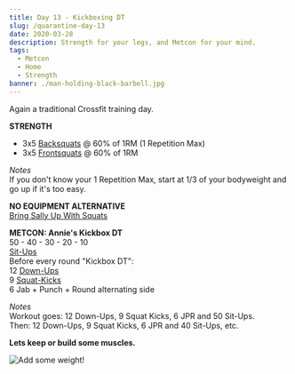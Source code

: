 ```yaml
---
title: Day 13 - Kickboxing DT
slug: /quarantine-day-13
date: 2020-03-28
description: Strength for your legs, and Metcon for your mind.
tags:
  - Metcon
  - Home
  - Strength
banner: ./man-holding-black-barbell.jpg
---
```


Again a traditional Crossfit training day.

**STRENGTH**<br/>
* 3x5 [Backsquats](https://www.youtube.com/watch?v=ultWZbUMPL8) @ 60% of 1RM (1 Repetition Max)
* 3x5 [Frontsquats](https://www.youtube.com/watch?v=m4ytaCJZpl0) @ 60% of 1RM

*Notes*<br/>
If you don't know your 1 Repetition Max, start at 1/3 of your bodyweight and go up if it's too easy.

**NO EQUIPMENT ALTERNATIVE**<br/>
[Bring Sally Up With Squats](https://www.youtube.com/watch?v=OBLvsBfI5Ks)

**METCON: Annie's Kickbox DT**<br/>
50 - 40 - 30 - 20 - 10<br/>
[Sit-Ups](https://www.youtube.com/watch?v=VIZX2Ru9qU8)<br/>
Before every round "Kickbox DT":<br/>
12 [Down-Ups](https://www.youtube.com/watch?v=nEQLZPPB0Ek)<br/>
9 [Squat-Kicks](https://www.youtube.com/watch?v=bPsjdXuSx48)<br/>
6 Jab + Punch + Round alternating side

*Notes*<br/>
Workout goes: 12 Down-Ups, 9 Squat Kicks, 6 JPR and 50 Sit-Ups.<br/>
Then: 12 Down-Ups, 9 Squat Kicks, 6 JPR and 40 Sit-Ups, etc.

**Lets keep or build some muscles.**

![Add some weight!](./man-holding-black-barbell.jpg)
